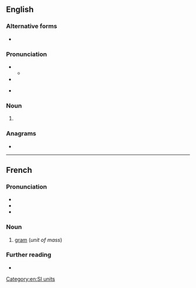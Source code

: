 {{also|Gramme|-gramme}}
==English==

===Alternative forms===
* {{l|en|gram}} {{lb|en|worldwide spelling}}

===Pronunciation===
* {{IPA|en|/ɡɹæm/}}
** {{audio|en|LL-Q1860 (eng)-Vealhurl-gramme.wav|Audio (UK)}}
* {{rhymes|en|æm|s=1}}
* {{homophones|en|gram|graham}} {{qualifier|GenAm}}

===Noun===
{{en-noun}}

# {{lb|en|UK}} {{dated spelling of|en|gram}} {{gloss|unit of mass}}

===Anagrams===
* {{anagrams|en|a=aegmmr|gammer}}

[[Category:en:SI units]]

----

==French==

===Pronunciation===
* {{fr-IPA}}
* {{audio|fr|Fr-gramme.ogg|audio}}
* {{audio|fr|Fr-Paris--gramme.ogg|Audio (Paris)}}

===Noun===
{{fr-noun|m}}

# [[gram]] (''unit of mass'')

===Further reading===
* {{R:TLFi}}